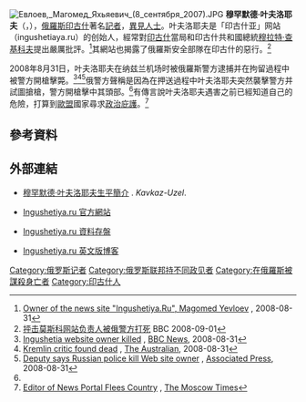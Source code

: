 [[File:Евлоев,_Магомед_Яхьяевич_(8_сентября_2007).JPG|thumb]]
'''穆罕默德·叶夫洛耶夫'''（{{lang-ru|'''Магомед Евлоев'''}}，{{bd|1971年||2008年|8月31日|catIdx=Yevloyev, Magomed}}），[[俄羅斯|俄羅斯]][[印古什|印古什]]著名[[記者|記者]]，[[異見人士|異見人士]]。叶夫洛耶夫是「印古什亚」网站（ingushetiaya.ru）的创始人，經常對[[印古什|印古什]]當局和印古什共和國總統[[穆拉特·查基科夫|穆拉特·查基科夫]]提出嚴厲批評。<ref>[http://ingushetiya.wordpress.com/2008/08/31/owner-of-site-ingushetiyaru-killed/ Owner of the news site "Ingushetiya.Ru", Magomed Yevloev] {{Wayback|url=http://ingushetiya.wordpress.com/2008/08/31/owner-of-site-ingushetiyaru-killed/ |date=20080904034324 }}, 2008-08-31</ref>其網站也揭露了俄羅斯安全部隊在印古什的惡行。<ref name=BBC0901>[http://news.bbc.co.uk/chinese/simp/hi/newsid_7590000/newsid_7591100/7591138.stm 抨击莫斯科网站负责人被俄警方打死] {{Wayback|url=http://news.bbc.co.uk/chinese/simp/hi/newsid_7590000/newsid_7591100/7591138.stm |date=20080904135253 }} BBC 2008-09-01</ref>

2008年8月31日，叶夫洛耶夫在纳兹兰机场时被俄羅斯警方逮捕并在拘留過程中被警方開槍擊斃。<ref>[http://news.bbc.co.uk/1/hi/world/europe/7590719.stm Ingushetia website owner killed] {{Wayback|url=http://news.bbc.co.uk/1/hi/world/europe/7590719.stm |date=20080901150433 }}, [[BBC_News|BBC News]], 2008-08-31</ref><ref>[http://www.theaustralian.news.com.au/story/0,25197,24272873-12377,00.html Kremlin critic found dead] {{Wayback|url=http://www.theaustralian.news.com.au/story/0,25197,24272873-12377,00.html |date=20080916144238 }}, [[The_Australian|The Australian]], 2008-08-31</ref><ref name=AP>[http://www.sfgate.com/cgi-bin/article.cgi?f=/n/a/2008/08/31/international/i072332D67.DTL&tsp=1 Deputy says Russian police kill Web site owner] {{Wayback|url=http://www.sfgate.com/cgi-bin/article.cgi?f=%2Fn%2Fa%2F2008%2F08%2F31%2Finternational%2Fi072332D67.DTL&tsp=1 |date=20080902235548 }}, [[Associated_Press|Associated Press]], 2008-08-31</ref>俄警方聲稱是因為在押送過程中叶夫洛耶夫突然襲擊警方并試圖搶槍，警方開槍擊中其頭部。<ref name=BBC0901/>有傳言說叶夫洛耶夫遇害之前已經知道自己的危險，打算到[[歐盟|歐盟]]國家尋求[[政治庇護|政治庇護]]。<ref>[http://www.themoscowtimes.com/article/1010/42/369633.htm Editor of News Portal Flees Country] {{Wayback|url=http://www.themoscowtimes.com/article/1010/42/369633.htm |date=20080903215921 }}, [[The_Moscow_Times|The Moscow Times]]</ref>

==參考資料==
{{reflist}}

==外部連結==
*{{ru icon}} [http://www.kavkaz-uzel.ru/persontext/person/id/1228243.html 穆罕默德·叶夫洛耶夫生平簡介] {{Wayback|url=http://www.kavkaz-uzel.ru/persontext/person/id/1228243.html |date=20080901114808 }}. ''Kavkaz-Uzel''.  
*{{ru icon}} [http://ingushetiya.ru/ Ingushetiya.ru 官方網站] 
*{{ru icon}} [http://web.archive.org/web/20080212141814/http://www.ingushetiya.ru/ Ingushetiya.ru 資料存盤] 
*{{en icon}} [http://ingushetiya.wordpress.com Ingushetiya.ru 英文版博客] {{Wayback|url=http://ingushetiya.wordpress.com/ |date=20080913093924 }}


{{DEFAULTSORT:Yevloyev, Magomed}}
[[Category:俄罗斯记者|Category:俄罗斯记者]]
[[Category:俄罗斯联邦持不同政见者|Category:俄罗斯联邦持不同政见者]]
[[Category:在俄羅斯被謀殺身亡者|Category:在俄羅斯被謀殺身亡者]]
[[Category:印古什人|Category:印古什人]]